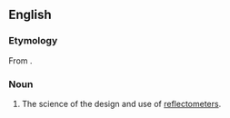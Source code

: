 ==English==

===Etymology===
From {{affix|en|reflect|-o-|-metry}}.

===Noun===
{{en-noun|-|reflectometries}}

# {{lb|en|physics}} The science of the design and use of [[reflectometer]]s.